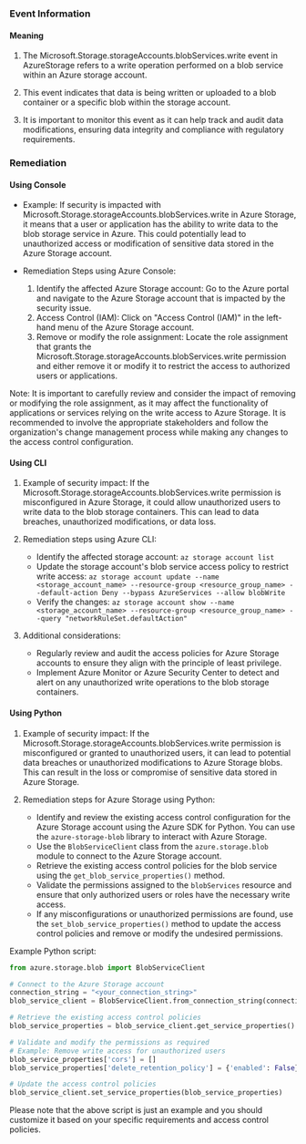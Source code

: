
### Event Information

#### Meaning

1. The Microsoft.Storage.storageAccounts.blobServices.write event in AzureStorage refers to a write operation performed on a blob service within an Azure storage account.

2. This event indicates that data is being written or uploaded to a blob container or a specific blob within the storage account.

3. It is important to monitor this event as it can help track and audit data modifications, ensuring data integrity and compliance with regulatory requirements.

### Remediation

#### Using Console

- Example: If security is impacted with Microsoft.Storage.storageAccounts.blobServices.write in Azure Storage, it means that a user or application has the ability to write data to the blob storage service in Azure. This could potentially lead to unauthorized access or modification of sensitive data stored in the Azure Storage account.

- Remediation Steps using Azure Console:
  1. Identify the affected Azure Storage account: Go to the Azure portal and navigate to the Azure Storage account that is impacted by the security issue.
  2. Access Control (IAM): Click on "Access Control (IAM)" in the left-hand menu of the Azure Storage account.
  3. Remove or modify the role assignment: Locate the role assignment that grants the Microsoft.Storage.storageAccounts.blobServices.write permission and either remove it or modify it to restrict the access to authorized users or applications.

Note: It is important to carefully review and consider the impact of removing or modifying the role assignment, as it may affect the functionality of applications or services relying on the write access to Azure Storage. It is recommended to involve the appropriate stakeholders and follow the organization's change management process while making any changes to the access control configuration.

#### Using CLI

1. Example of security impact: If the Microsoft.Storage.storageAccounts.blobServices.write permission is misconfigured in Azure Storage, it could allow unauthorized users to write data to the blob storage containers. This can lead to data breaches, unauthorized modifications, or data loss.

2. Remediation steps using Azure CLI:
   - Identify the affected storage account: `az storage account list`
   - Update the storage account's blob service access policy to restrict write access: 
     `az storage account update --name <storage_account_name> --resource-group <resource_group_name> --default-action Deny --bypass AzureServices --allow blobWrite`
   - Verify the changes: `az storage account show --name <storage_account_name> --resource-group <resource_group_name> --query "networkRuleSet.defaultAction"`

3. Additional considerations:
   - Regularly review and audit the access policies for Azure Storage accounts to ensure they align with the principle of least privilege.
   - Implement Azure Monitor or Azure Security Center to detect and alert on any unauthorized write operations to the blob storage containers.

#### Using Python

1. Example of security impact: If the Microsoft.Storage.storageAccounts.blobServices.write permission is misconfigured or granted to unauthorized users, it can lead to potential data breaches or unauthorized modifications to Azure Storage blobs. This can result in the loss or compromise of sensitive data stored in Azure Storage.

2. Remediation steps for Azure Storage using Python:
   - Identify and review the existing access control configuration for the Azure Storage account using the Azure SDK for Python. You can use the `azure-storage-blob` library to interact with Azure Storage.
   - Use the `BlobServiceClient` class from the `azure.storage.blob` module to connect to the Azure Storage account.
   - Retrieve the existing access control policies for the blob service using the `get_blob_service_properties()` method.
   - Validate the permissions assigned to the `blobServices` resource and ensure that only authorized users or roles have the necessary write access.
   - If any misconfigurations or unauthorized permissions are found, use the `set_blob_service_properties()` method to update the access control policies and remove or modify the undesired permissions.

Example Python script:
```python
from azure.storage.blob import BlobServiceClient

# Connect to the Azure Storage account
connection_string = "<your_connection_string>"
blob_service_client = BlobServiceClient.from_connection_string(connection_string)

# Retrieve the existing access control policies
blob_service_properties = blob_service_client.get_service_properties()

# Validate and modify the permissions as required
# Example: Remove write access for unauthorized users
blob_service_properties['cors'] = []
blob_service_properties['delete_retention_policy'] = {'enabled': False}

# Update the access control policies
blob_service_client.set_service_properties(blob_service_properties)
```

Please note that the above script is just an example and you should customize it based on your specific requirements and access control policies.

